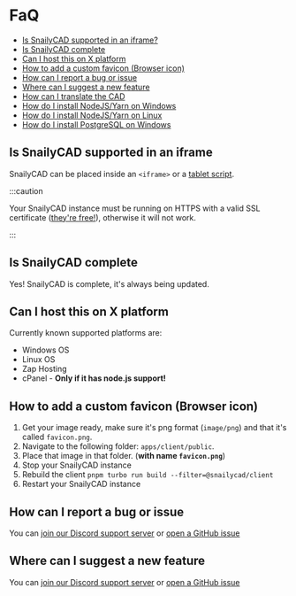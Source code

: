 # FaQ

- [Is SnailyCAD supported in an iframe?](#is-snailycad-supported-in-an-iframe)
- [Is SnailyCAD complete](#is-snailycad-complete)
- [Can I host this on X platform](#can-i-host-this-on-x-platform)
- [How to add a custom favicon (Browser icon)](#how-to-add-a-custom-favicon-browser-icon)
- [How can I report a bug or issue](#how-can-i-report-a-bug-or-issue)
- [Where can I suggest a new feature](#where-can-i-suggest-a-new-feature)
- [How can I translate the CAD](/docs/features/translating)
- [How do I install NodeJS/Yarn on Windows](/docs/guides/requirements/how-to-install-node-pnpm-npm)
- [How do I install NodeJS/Yarn on Linux](/docs/guides/requirements/how-to-install-node-pnpm-npm-linux)
- [How do I install PostgreSQL on Windows](/docs/guides/requirements/how-to-install-postgresql)

## Is SnailyCAD supported in an iframe

SnailyCAD can be placed inside an `<iframe>` or a [tablet script](https://github.com/Local9/basic-fivem-iframe).

:::caution

Your SnailyCAD instance must be running on HTTPS with a valid SSL certificate ([they're free!](https://letsencrypt.org/)), otherwise it will not work.

:::

## Is SnailyCAD complete

Yes! SnailyCAD is complete, it's always being updated.

## Can I host this on X platform

Currently known supported platforms are:

- Windows OS
- Linux OS
- Zap Hosting
- cPanel - **Only if it has node.js support!**

## How to add a custom favicon (Browser icon)

1. Get your image ready, make sure it's png format (`image/png`) and that it's called `favicon.png`.
2. Navigate to the following folder: `apps/client/public`.
3. Place that image in that folder. (**with name `favicon.png`**)
4. Stop your SnailyCAD instance
5. Rebuild the client `pnpm turbo run build --filter=@snailycad/client`
6. Restart your SnailyCAD instance

## How can I report a bug or issue

You can [join our Discord support server](https://discord.gg/eGnrPqEH7U) or [open a GitHub issue](https://github.com/SnailyCAD/snaily-cadv4/issues/new/choose)

## Where can I suggest a new feature

You can [join our Discord support server](https://discord.gg/eGnrPqEH7U) or [open a GitHub issue](https://github.com/SnailyCAD/snaily-cadv4/issues/new/choose)
